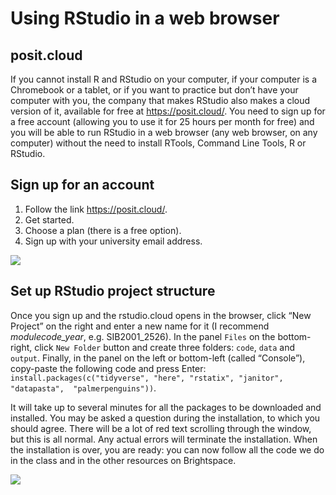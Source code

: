 # Using RStudio in a web browser

## posit.cloud

If you cannot install R and RStudio on your computer, if your computer is a Chromebook or a tablet, or if you want to practice but don't have your computer with you, the company that makes RStudio also makes a cloud version of it, available for free at [https://posit.cloud/](https://posit.cloud/). You need to sign up for a free account (allowing you to use it for 25 hours per month for free) and you will be able to run RStudio in a web browser (any web browser, on any computer) without the need to install RTools, Command Line Tools, R or RStudio.

## Sign up for an account

1.  Follow the link [https://posit.cloud/](https://posit.cloud).
2.  Get started.
3.  Choose a plan (there is a free option).
4.  Sign up with your university email address.

![](gifs/signing_up.gif)

## Set up RStudio project structure 

Once you sign up and the rstudio.cloud opens in the browser, click "New Project" on the right and enter a new name for it (I recommend _modulecode_year_, e.g. SIB2001_2526). In the panel `Files` on the bottom-right, click `New Folder` button and create three folders: `code`, `data` and `output`. Finally, in the panel on the left or bottom-left (called "Console"), copy-paste the following code and press Enter: `install.packages(c("tidyverse", "here", "rstatix", "janitor", "datapasta",  "palmerpenguins"))`.

It will take up to several minutes for all the packages to be downloaded and installed. You may be asked a question during the installation, to which you should agree. There will be a lot of red text scrolling through the window, but this is all normal. Any actual errors will terminate the installation. When the installation is over, you are ready: you can now follow all the code we do in the class and in the other resources on Brightspace.

![](gifs/r_project.gif)